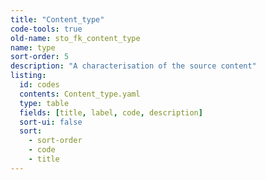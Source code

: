 ```yaml
---
title: "Content_type"
code-tools: true
old-name: sto_fk_content_type
name: type
sort-order: 5
description: "A characterisation of the source content"
listing:
  id: codes
  contents: Content_type.yaml
  type: table
  fields: [title, label, code, description]
  sort-ui: false
  sort:
    - sort-order
    - code
    - title
---
```


:::{ #Codes }
:::
